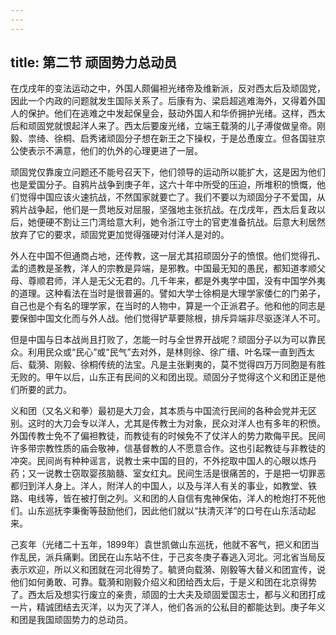 ```yaml
---
---
---
```

title: 第二节 顽固势力总动员
---




在戊戌年的变法运动之中，外国人颇偏袒光绪帝及维新派，反对西太后及顽固党，因此一个内政的问题就发生国际关系了。后康有为、梁启超逃难海外，又得着外国人的保护。他们在逃难之中发起保皇会，鼓动外国人和华侨拥护光绪。这样，西太后和顽固党就恨起洋人来了。西太后要废光绪，立端王载漪的儿子溥俊做皇帝。刚毅、祟绮、徐桐、启秀诸顽固分子想在新王之下操权，于是怂恿废立。但各国驻京公使表示不满意，他们的仇外的心理更进了一层。

顽固党仅靠废立问题还不能号召天下，他们领导的运动所以能扩大，这是因为他们也是爱国分子。自鸦片战争到庚子年，这六十年中所受的压迫，所堆积的愤慨，他们觉得中国应该火速抗战，不然国家就要亡了。我们不要以为顽固分子不爱国，从鸦片战争起，他们是一贯地反对屈服，坚强地主张抗战。在戊戌年，西太后复政以后，她便硬不割让三门湾给意大利，她令浙江守土的官吏准备抗战。后意大利居然放弃了它的要求，顽固党更加觉得强硬对付洋人是对的。

外人在中国不但通商占地，还传教，这一层尤其招顽固分子的愤恨。他们觉得孔、孟的遗教是圣教，洋人的宗教是异端，是邪教。中国最无知的愚民，都知道孝顺父母、尊顺君师，洋人是无父无君的。几千年来，都是外夷学中国，没有中国学外夷的道理。这种看法在当时是很普遍的。譬如大学士徐桐是大理学家倭仁的门弟子，自己也是个有名的理学家，在当时的人物中，算是一个正派君子。他和他的同志是要保御中国文化而与外人战。他们觉得铲草要除根，排斥异端非尽驱逐洋人不可。

但是中国与日本战尚且打败了，怎能一时与全世界开战呢？顽固分子以为可以靠民众。利用民众或“民心”或“民气”去对外，是林则徐、徐广缙、叶名琛一直到西太后、载漪、刚毅、徐桐传统的法宝。凡是主张剿夷的，莫不觉得四万万同胞是有胜无败的。甲午以后，山东正有民间的义和团出现。顽固分子觉得这个义和团正是他们所要的武力。

义和团（又名义和拳）最初是大刀会，其本质与中国流行民间的各种会党并无区别。这时的大刀会专以洋人，尤其是传教士为对象，民众对洋人也有多年的积愤。外国传教士免不了偏袒教徒，而教徒有的时候免不了仗洋人的势力欺侮平民。民间许多带宗教性质的庙会敬神，信基督教的人不愿意合作。这也引起教徒与非教徒的冲突。民间尚有种种谣言，说教士来中国的目的，不外挖取中国人的心眼以炼丹药；又一说教士窃取婴孩脑髓、室女红丸。民间生活是很痛苦的，于是把一切罪恶都归到洋人身上。洋人，附洋人的中国人，以及与洋人有关的事业，如教堂、铁路、电线等，皆在被打倒之列。义和团的人自信有鬼神保佑，洋人的枪炮打不死他们。山东巡抚李秉衡等鼓励他们，因此他们就以“扶清灭洋”的口号在山东活动起来。

己亥年（光绪二十五年，1899年）袁世凯做山东巡抚，他就不客气，把义和团当作乱民，派兵痛剿。团民在山东站不住，于己亥冬庚子春逃入河北。河北省当局反表示欢迎，所以义和团就在河北得势了。毓贤向载漪、刚毅等大替义和团宣传，说他们如何勇敢、可靠。载漪和刚毅介绍义和团给西太后，于是义和团在北京得势了。西太后及想实行废立的亲贵，顽固的士大夫及顽固爱国志士，都与义和团打成一片，精诚团结去灭洋，以为灭了洋人，他们各派的公私目的都能达到。庚子年义和团是我国顽固势力的总动员。